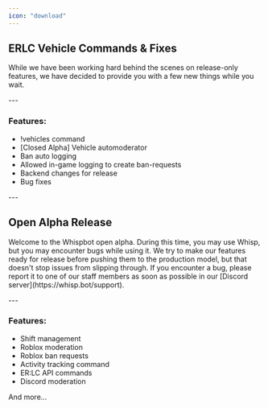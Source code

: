 ```yaml
---
icon: "download"
---
```


<Update label="alpha v1.1.0" description="18/03/25">
  <h2>ERLC Vehicle Commands & Fixes</h2>
  <p>
    While we have been working hard behind the scenes on release-only features,
    we have decided to provide you with a few new things while you wait.
  </p>
  ---
  <h3>Features:</h3>
  <ul>
    <li>!vehicles command</li>
    <li>[Closed Alpha] Vehicle automoderator</li>
    <li>Ban auto logging</li>
    <li>Allowed in-game logging to create ban-requests</li>
    <li>Backend changes for release</li>
    <li>Bug fixes</li>
  </ul>
</Update>
---
<Update label="alpha v1.0.0" description="10/01/25">
  <h2>Open Alpha Release</h2>
  <p>
    Welcome to the Whispbot open alpha. During this time, you may use Whisp, but
    you may encounter bugs while using it. We try to make our features ready for
    release before pushing them to the production model, but that doesn't stop
    issues from slipping through. If you encounter a bug, please report it to
    one of our staff members as soon as possible in our [Discord
    server](https://whisp.bot/support).
  </p>
  ---
  <h3>Features:</h3>
  <ul>
    <li>Shift management</li>
    <li>Roblox moderation</li>
    <li>Roblox ban requests</li>
    <li>Activity tracking command</li>
    <li>ER:LC API commands</li>
    <li>Discord moderation</li>
  </ul>
  <p>And more...</p>
</Update>
